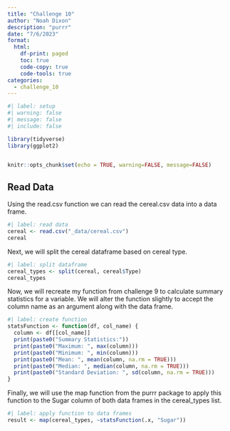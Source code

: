 ```yaml
---
title: "Challenge 10"
author: "Noah Dixon"
description: "purrr"
date: "7/6/2023"
format:
  html:
    df-print: paged
    toc: true
    code-copy: true
    code-tools: true
categories:
  - challenge_10
---
```


```r
#| label: setup
#| warning: false
#| message: false
#| include: false

library(tidyverse)
library(ggplot2)


knitr::opts_chunk$set(echo = TRUE, warning=FALSE, message=FALSE)
```

## Read Data

Using the read.csv function we can read the cereal.csv data into a data frame.

```r
#| label: read data
cereal <- read.csv("_data/cereal.csv")
cereal
```


Next, we will split the cereal dataframe based on cereal type.

```r
#| label: split dataframe 
cereal_types <- split(cereal, cereal$Type)
cereal_types
```

Now, we will recreate my function from challenge 9 to calculate summary statistics for a variable. We will alter the function slightly to accept the column name as an argument along with the data frame.

```r
#| label: create function
statsFunction <- function(df, col_name) {
  column <- df[[col_name]]
  print(paste0("Summary Statistics:"))
  print(paste0("Maximum: ", max(column)))
  print(paste0("Minimum: ", min(column)))
  print(paste0("Mean: ", mean(column, na.rm = TRUE)))
  print(paste0("Median: ", median(column, na.rm = TRUE)))
  print(paste0("Standard Deviation: ", sd(column, na.rm = TRUE)))
}
```


Finally, we will use the map function from the purrr package to apply this function to the Sugar column of both data frames in the cereal_types list.

```r
#| label: apply function to data frames
result <- map(cereal_types, ~statsFunction(.x, "Sugar"))
```


